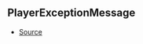 ## PlayerExceptionMessage



- [Source](https://github.com/Androz2091/discord-player/blob/28ec2ed/packages/utils/src/Errors.ts#L1)